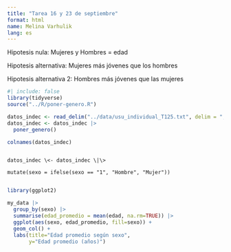 ```yaml
---
title: "Tarea 16 y 23 de septiembre"
format: html
name: Melina Varhulik
lang: es
---
```


Hipotesis nula: Mujeres y Hombres = edad

Hipotesis alternativa: Mujeres más jóvenes que los hombres 

Hipotesis alternativa 2: Hombres más jóvenes que las mujeres

```r
#| include: false
library(tidyverse)
source("../R/poner-genero.R")
```

```r
datos_indec <- read_delim("../data/usu_individual_T125.txt", delim = ";")
datos_indec <- datos_indec |>
  poner_genero()

```

```r
colnames(datos_indec)
```


```

datos_indec \<- datos_indec \|\>

mutate(sexo = ifelse(sexo == "1", "Hombre", "Mujer"))


```

```r
library(ggplot2)

my_data |> 
  group_by(sexo) |> 
  summarise(edad_promedio = mean(edad, na.rm=TRUE)) |> 
  ggplot(aes(sexo, edad_promedio, fill=sexo)) +
  geom_col() +
  labs(title="Edad promedio según sexo",
       y="Edad promedio (años)")
```

```r




```
